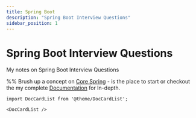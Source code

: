 ```yaml
---
title: Spring Boot
description: "Spring Boot Interview Questions"
sidebar_position: 1
---
```


# Spring Boot Interview Questions

My notes on Spring Boot Interview Questions

%% Brush up a concept on [Core Spring](./spring-core.mdx) - is the place to start or checkout the my complete [Documentation](https://docs.google.com/document/d/1CikqkyjBWK366jZS4SmM_RyAecz0nCXF94MnAF4VUOc/edit) for In-depth.



```mdx-code-block
import DocCardList from '@theme/DocCardList';

<DocCardList />
```

